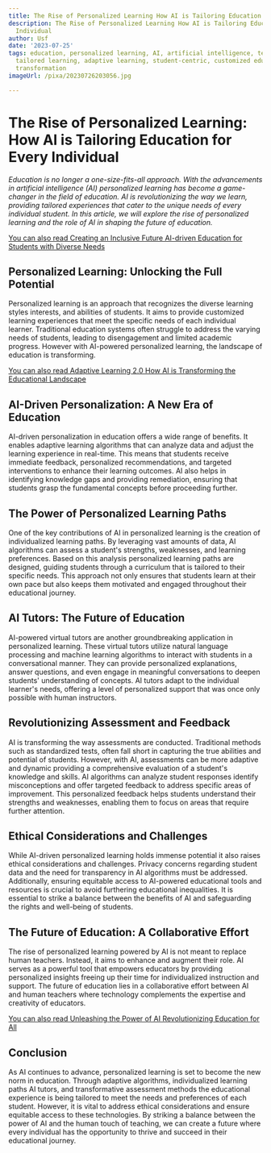 ```yaml
---
title: The Rise of Personalized Learning How AI is Tailoring Education for Every Individual
description: The Rise of Personalized Learning How AI is Tailoring Education for Every
  Individual
author: Usf
date: '2023-07-25'
tags: education, personalized learning, AI, artificial intelligence, technology, individual,
  tailored learning, adaptive learning, student-centric, customized education, digital
  transformation
imageUrl: /pixa/20230726203056.jpg

---
```

# The  Rise of Personalized Learning: How AI is Tailoring Education for Every Individual

*Education is no longer  a one-size-fits-all approach. With the  advancements in artificial intelligence (AI)  personalized learning  has become a game-changer in the field of education.  AI  is revolutionizing the way we learn, providing tailored experiences  that cater to the unique needs of every individual student. In this article, we will explore the rise of personalized learning and the role of AI in shaping the future of education.*

[You can  also read Creating an Inclusive Future AI-driven Education for Students with Diverse Needs](Creating%20an%20Inclusive%20Future%20AI-driven%20Education%20for%20Students%20with%20Diverse%20Needs)


## Personalized Learning: Unlocking the Full Potential

Personalized learning is an approach that recognizes the diverse learning styles interests, and abilities of students. It aims to provide customized  learning experiences that meet the specific  needs of each individual learner. Traditional education systems often  struggle to address the varying needs of students, leading to disengagement and  limited academic progress. However with AI-powered personalized learning,  the  landscape of education is transforming.

[You can also read Adaptive Learning 2.0 How AI is Transforming the Educational Landscape](Adaptive%20Learning%202.0%20How%20AI%20is%20Transforming%20the%20Educational%20Landscape)


## AI-Driven Personalization:  A New Era of Education

AI-driven personalization in education offers a wide range of benefits. It enables adaptive learning algorithms that can analyze data and adjust the  learning experience in  real-time. This means that students receive immediate feedback, personalized recommendations, and targeted interventions to enhance their  learning outcomes. AI also helps in identifying knowledge gaps and providing  remediation, ensuring that students grasp the fundamental  concepts before proceeding further.

##  The Power of Personalized Learning  Paths

One of the key contributions of AI in personalized learning is the creation of individualized learning paths. By leveraging vast amounts of data, AI algorithms can assess a  student's  strengths, weaknesses, and learning preferences. Based on this analysis personalized learning  paths are designed, guiding students through a curriculum that is tailored to their specific needs. This approach not only ensures that students learn at their own pace but also keeps them motivated and engaged throughout their educational  journey.

## AI Tutors:  The Future of Education

AI-powered virtual tutors are another groundbreaking application  in personalized learning. These virtual tutors utilize natural language processing and machine learning algorithms to interact with  students in a conversational manner. They  can  provide personalized explanations, answer questions, and  even  engage in meaningful conversations to deepen students' understanding of concepts. AI tutors  adapt to the individual learner's needs, offering a level of personalized  support that  was once only possible with human instructors.

## Revolutionizing Assessment and  Feedback

AI is transforming the way assessments  are conducted. Traditional methods such as standardized tests,  often fall short in capturing the true abilities and potential of students.  However,  with AI, assessments can be more adaptive and dynamic providing a comprehensive evaluation  of a student's knowledge and skills. AI algorithms  can analyze student responses identify misconceptions and  offer targeted feedback to address specific areas  of improvement. This personalized feedback helps students understand their strengths and weaknesses, enabling them to focus on areas  that require further attention.

## Ethical  Considerations  and Challenges

While AI-driven personalized learning holds immense potential it also raises ethical considerations and challenges. Privacy concerns regarding  student data  and the need for  transparency in AI algorithms must be addressed. Additionally, ensuring  equitable access to AI-powered  educational tools  and resources is crucial to avoid furthering educational inequalities. It is essential to strike  a balance between the benefits of AI and safeguarding the rights and  well-being of students.

## The Future of Education: A Collaborative Effort

The rise of personalized learning powered by AI  is not meant to replace human teachers. Instead, it aims to enhance and augment their role. AI serves as a powerful tool  that empowers educators by providing personalized insights freeing up their  time for individualized instruction and support. The future of education lies in a  collaborative effort between AI and human teachers where technology  complements the  expertise and creativity  of  educators.

[You can also read Unleashing the Power of AI Revolutionizing Education for All](Unleashing%20the%20Power%20of%20AI%20Revolutionizing%20Education%20for%20All)


## Conclusion

As AI continues  to advance, personalized learning is set to become the new norm  in education. Through adaptive algorithms, individualized learning paths AI tutors, and transformative assessment  methods the educational experience  is being tailored to meet the needs and preferences of each student. However, it is vital to address ethical considerations and ensure equitable access to  these technologies.  By striking a balance between  the power of  AI and the human touch of teaching, we can create a future where every individual has the opportunity to thrive and succeed in their educational journey.